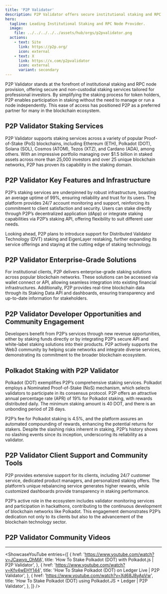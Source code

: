 ```yaml
---
title: 'P2P Validator'
description: P2P Validator offers secure institutional staking and RPC node services for top PoS blockchains, managing $1.5B+ assets. Reliable and innovative.
hero:
  tagline: Leading Institutional Staking and RPC Node Provider.
  image: 
    file: ../../../../../assets/hub/orgs/p2pvalidator.png
  actions:
    - text: Site
      link: https://p2p.org/
      icon: external
    - text: X
      link: https://x.com/p2pvalidator
      icon: external
      variant: secondary
---
```



P2P Validator stands at the forefront of institutional staking and RPC node provision, offering secure and non-custodial staking services tailored for professional investors. By simplifying the staking process for token holders, P2P enables participation in staking without the need to manage or run a node independently. This ease of access has positioned P2P as a preferred partner for many in the blockchain ecosystem.

## P2P Validator Staking Services
P2P Validator supports staking services across a variety of popular Proof-of-Stake (PoS) blockchains, including Ethereum (ETH), Polkadot (DOT), Solana (SOL), Cosmos (ATOM), Tezos (XTZ), and Cardano (ADA), among others. With an impressive portfolio managing over $1.5 billion in staked assets across more than 25,000 investors and over 25 unique blockchain networks, P2P has proven its capability in the staking domain.

## P2P Validator Key Features and Infrastructure
P2P’s staking services are underpinned by robust infrastructure, boasting an average uptime of 99%, ensuring reliability and trust for its users. The platform provides 24/7 account monitoring and support, reinforcing its commitment to client satisfaction and security. Users can stake directly through P2P’s decentralized application (dApp) or integrate staking capabilities via P2P’s staking API, offering flexibility to suit different user needs.

Looking ahead, P2P plans to introduce support for Distributed Validator Technology (DVT) staking and EigenLayer restaking, further expanding its service offerings and staying at the cutting edge of staking technology.

## P2P Validator Enterprise-Grade Solutions
For institutional clients, P2P delivers enterprise-grade staking solutions across popular blockchain networks. These solutions can be accessed via wallet connect or API, allowing seamless integration into existing financial infrastructures. Additionally, P2P provides real-time blockchain data through its Staking Data API and dashboards, ensuring transparency and up-to-date information for stakeholders.

## P2P Validator Developer Opportunities and Community Engagement
Developers benefit from P2P’s services through new revenue opportunities, either by staking funds directly or by integrating P2P’s secure API and white-label staking solutions into their products. P2P actively supports the Web3 community by helping scale networks and integrate diverse services, demonstrating its commitment to the broader blockchain ecosystem.

## Polkadot Staking with P2P Validator
Polkadot (DOT) exemplifies P2P’s comprehensive staking services. Polkadot employs a Nominated Proof-of-Stake (NoS) mechanism, which selects validators to participate in its consensus protocol. P2P offers an attractive annual percentage rate (APR) of 19% for Polkadot staking, with rewards distributed daily. The minimum staking amount is 40 DOT, and there is an unbonding period of 28 days.

P2P’s fee for Polkadot staking is 4.5%, and the platform assures an automated compounding of rewards, enhancing the potential returns for stakers. Despite the slashing risks inherent in staking, P2P’s history shows no slashing events since its inception, underscoring its reliability as a validator.

## P2P Validator Client Support and Community Tools

P2P provides extensive support for its clients, including 24/7 customer service, dedicated product managers, and personalized staking offers. The platform’s unique rebalancing service generates higher rewards, while customized dashboards provide transparency in staking performance.

P2P’s active role in the ecosystem includes validator monitoring services and participation in hackathons, contributing to the continuous development of blockchain networks like Polkadot. This engagement demonstrates P2P’s dedication not only to its clients but also to the advancement of the blockchain technology sector.

## P2P Validator Community Videos
----------------
<ShowcaseYouTube
  entries={[
          {
      href: 'https://www.youtube.com/watch?v=JCawyp_OhMA',
      title: 'How To Stake Polkadot (DOT) with Polkadot.js | P2P Validator',
     },
               {
      href: 'https://www.youtube.com/watch?v=Kfv4wEHY144',
      title: 'How To Stake Polkadot (DOT) on Ledger Live | P2P Validator',
     },
                    {
      href: 'https://www.youtube.com/watch?v=Xd68J8yApVw',
      title: 'How To Stake Polkadot (DOT) using Polkadot.JS + Ledger | P2P Validator',
     },
  ]}
/>